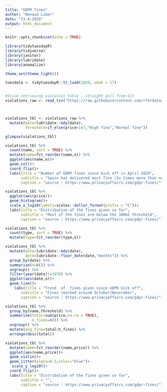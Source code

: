 ```yaml
---
title: "GDPR fines"
author: "Renaud Liber"
date: "23-4-2020"
output: html_document
---
```

```r
knitr::opts_chunk$set(echo = TRUE)
```



```r


library(tidytuesdayR)
library(tidyverse)
library(janitor)
library(lubridate)
library(anomalize)

theme_set(theme_light())


```



```r

tuesdata <- tidytuesdayR::tt_load(2020, week = 17)


#Issue retrieving violation table - straight pull from Git
violations_raw <- read_tsv("https://raw.githubusercontent.com/rfordatascience/tidytuesday/master/data/2020/2020-04-21/gdpr_violations.tsv")



violations_tbl <- violations_raw %>% 
  mutate(date=lubridate::mdy(date),
         threshold=if_else(price>1e7,"High fine","Normal fine"))

glimpse(violations_tbl)

```

```r

violations_tbl %>% 
  count(name, sort = TRUE) %>% 
  mutate(name=fct_reorder(name,n)) %>% 
  ggplot(aes(name,n))+
  geom_col()+
  coord_flip()+
  labs(title = "Number of GDRP fines since kick off in April 2020",
       subtitle = "Spain has delivered most fine (3x times more than next country",
       caption = "source : https://www.privacyaffairs.com/gdpr-fines/")

```

```r


violations_tbl %>% 
  ggplot(aes(price))+
  geom_histogram()+
  scale_x_log10(labels=scales::dollar_format(prefix = "€"))+
  labs(title = "Distribution of the fines given so far",
       subtitle = "Most of the fines are below the 100k€ threshold",
       caption = "source : https://www.privacyaffairs.com/gdpr-fines/")
```


```r
violations_tbl %>% 
  count(type, sort = TRUE) %>% 
  mutate(type=fct_reorder(type,n))
```


```r
violations_tbl %>% 
  mutate(date=lubridate::mdy(date),
         date=lubridate::floor_date(date,"months")) %>% 
  group_by(date) %>% 
  summarise(n=n()) %>% 
  ungroup() %>% 
  filter(year(date)!=1970) %>% 
  ggplot(aes(date,n))+
  geom_line()+
    labs(title = "Trend  of  fines given since GDPR kick off",
       subtitle = "Fines reached around October/Novermber",
       caption = "source : https://www.privacyaffairs.com/gdpr-fines/")
```
```r
violations_tbl %>% 
  group_by(name,threshold) %>% 
  summarise(total=sum(price,na.rm = TRUE),
            n_fines=n()) %>% 
  ungroup() %>% 
  mutate(avg_fine=total/n_fines) %>% 
  arrange(desc(total))
```
```r
violations_tbl %>% 
  mutate(name=fct_reorder(name,price)) %>% 
  ggplot(aes(name,price))+
  geom_violin()+
  geom_jitter(alpha=0.5,color="blue")+
   scale_y_log10()+
  coord_flip()+
  labs(title = "Distribution of the fines given so far",
       subtitle = "",
       caption = "source : https://www.privacyaffairs.com/gdpr-fines/")

```
